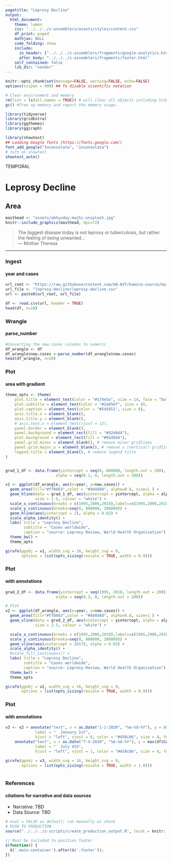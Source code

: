 ```yaml
---
pagetitle: "Leprosy Decline"
output:
  html_document:
    theme: lumen
    css: "../../../z-assemblers/assets/styles/content.css"
    df_print: paged
    mathjax: NULL
    code_folding: show
    include:
      in_header: ["../../../z-assemblers/fragments/google-analytics.html", "../../../z-assemblers/fragments/header.html"]
      after_body: "../../../z-assemblers/fragments/footer.html"
    self_contained: false
    lib_dir: "vendor"
---
```


```r

knitr::opts_chunk$set(message=FALSE, warning=FALSE, echo=FALSE)
options(scipen = 999) ## To disable scientific notation

# Clear environment and memory
rm(list = ls(all.names = TRUE)) # will clear all objects including hidden objects.
gc() #free up memory and report the memory usage.

library(tidyverse)
library(gridExtra)
library(ggthemes)
library(ggiraph)

library(showtext)
## Loading Google fonts (https://fonts.google.com/)
font_add_google("Inconsolata", "inconsolata")
# turn on showtext
showtext_auto()

```

<div class="activity">
TEMPORAL  
</div>

# Leprosy Decline
## Area

```r

masthead <- "assets/abhyuday-majhi-unsplash.jpg"
knitr::include_graphics(masthead, dpi=72)

```


> The biggest disease today is not leprosy or tuberculosis, but rather the feeling of being unwanted...\
--- Mother Theresa\

***


### Ingest
#### year and cases

```r

url_root <- "https://raw.githubusercontent.com/UN-AVT/kamino-source/main/sources/0-shared/data/"
url_file <- "leprosy-decline/leprosy-decline.csv"
url <- paste0(url_root, url_file)

df <- read.csv(url, header = TRUE)
head(df, n=10)

```


### Wrangle
#### parse_number


```r

#Converting the new.cases columns to numeric
df_wrangle <- df
df_wrangle$new.cases <-parse_number(df_wrangle$new.cases)
head(df_wrangle, n=10)

```


### Plot 
#### area with gradient


```r

theme_opts <- theme(
    plot.title = element_text(color = "#174e5a", size = 14, face = "bold"),
    plot.subtitle = element_text(color = "#2a656f", size = 8),
    plot.caption = element_text(color = "#545951", size = 8),
    axis.title.x = element_blank(),
    axis.title.y = element_blank(),
    # axis.text.x = element_text(vjust = 12),
    panel.border = element_blank(),
    panel.background = element_rect(fill = "#92d8d4"),
    plot.background = element_rect(fill = "#92d8d4"),
    panel.grid.minor = element_blank(), # remove minor gridlines
    panel.grid.major.x = element_blank(), # remove x (vertical) gridlines
    legend.title = element_blank(), # remove legend title
)


grad_1_df <- data.frame(yintercept = seq(0, 800000, length.out = 200), 
                      alpha = seq(0.3, 0, length.out = 200))

v1 <- ggplot(df_wrangle, aes(x=year, y=new.cases)) + 
  geom_area(fill="#ff8663",color = "#4d4d4d", alpha=0.8, size=1 ) +
  geom_hline(data = grad_1_df, aes(yintercept = yintercept, alpha = alpha), 
             size = 2.5, colour = "white") +
  scale_x_continuous(breaks = c(1995,2006,2018),labels=c(1995,2006,2018)) +
  scale_y_continuous(breaks=seq(0, 800000, 200000)) +
  geom_hline(aes(yintercept = 2), alpha = 0.02) +
  scale_alpha_identity() + 
  labs( title = "Leprosy Decline",
        subtitle = "Cases worldwide",
        caption = "source: Leprosy Review, World Health Organisation") +
  theme_bw() +
  theme_opts

girafe(ggobj = v1, width_svg = 16, height_svg = 9,
       options = list(opts_sizing(rescale = TRUE, width = 0.9)))

```


### Plot
#### with annotations


```r

grad_2_df <- data.frame(yintercept = seq(1995, 2018, length.out = 200), 
                      alpha = seq(0.3, 0, length.out = 200))

# Plot
v2 <- ggplot(df_wrangle, aes(x=year, y=new.cases)) + 
  geom_area(fill="#ff8663",color = "#4d4d4d", alpha=0.8, size=1 ) +
  geom_vline(data = grad_2_df, aes(xintercept = yintercept, alpha = alpha), 
             size = 2.5, colour = "white") +

  scale_x_continuous(breaks = c(1995,2006,2018),labels=c(1995,2006,2018)) +
  scale_y_continuous(breaks=seq(0, 800000, 200000)) +
  geom_vline(aes(xintercept = 2017), alpha = 0.02) +
  scale_alpha_identity() + 
  #scale_fill_continuous() +
  labs( title = "Leprosy Decline",
        subtitle = "Cases worldwide",
        caption = "source: Leprosy Review, World Health Organisation") +
  theme_bw() +
  theme_opts

girafe(ggobj = v2, width_svg = 16, height_svg = 9,
       options = list(opts_sizing(rescale = TRUE, width = 0.9)))

```


### Plot
#### with annotations


```r

v3 <- v2 + annotate("text", x = as.Date("1-1-2020", "%m-%d-%Y"), y = 600, 
             label = "  January 1st", 
             hjust = "left", vjust = 0, color = "#458cb6", size = 4, fontface = 2) +
    annotate("text", x = as.Date("7-4-2020", "%m-%d-%Y"), y = max(df$Count), 
             label = "  July 4th", 
             hjust = "left", vjust = 1, color = "#458cb6", size = 4, fontface = 2)

girafe(ggobj = v3, width_svg = 16, height_svg = 9,
       options = list(opts_sizing(rescale = TRUE, width = 1.0)))
  
```



### References
#### citations for narrative and data sources

* Narrative: TBD
* Data Source: TBD


```r

# eval = FALSE as default; run manually as chunk
# PUSH TO PRODUCTION
source("../../../z-scripts/create_production_output.R", local = knitr::knit_global())

```


```js

// Must be included to position footer
$(function() {
  $('.main-container').after($('.footer'));
})

```
